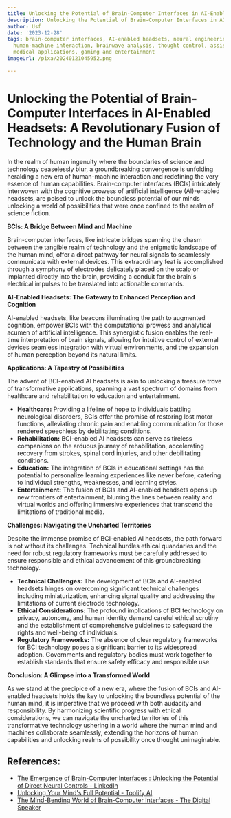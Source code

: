 ```yaml
---
title: Unlocking the Potential of Brain-Computer Interfaces in AI-Enabled Headsets
description: Unlocking the Potential of Brain-Computer Interfaces in AI-Enabled Headsets
author: Usf
date: '2023-12-28'
tags: brain-computer interfaces, AI-enabled headsets, neural engineering, neurotechnology,
  human-machine interaction, brainwave analysis, thought control, assistive technology,
  medical applications, gaming and entertainment
imageUrl: /pixa/20240121045952.png

---
```

# Unlocking the  Potential of Brain-Computer Interfaces in  AI-Enabled Headsets: A Revolutionary Fusion of Technology and the Human Brain

In the realm  of  human ingenuity where the boundaries of science and technology ceaselessly blur, a groundbreaking  convergence is unfolding heralding a new era of human-machine interaction and redefining the  very essence of  human capabilities. Brain-computer interfaces (BCIs) intricately interwoven with the cognitive prowess of artificial intelligence (AI)-enabled headsets, are poised to  unlock the  boundless potential of our minds  unlocking  a world of possibilities that were once confined to the realm of science fiction.

**BCIs: A Bridge Between Mind and Machine**

Brain-computer interfaces, like  intricate bridges spanning the chasm between the tangible realm of  technology and  the enigmatic landscape of the human  mind, offer a direct pathway for neural signals to seamlessly communicate with external devices.  This extraordinary  feat is accomplished through a symphony of electrodes delicately placed  on the scalp or implanted  directly  into the brain, providing a conduit for the brain's electrical impulses to be translated into actionable commands.

**AI-Enabled Headsets: The Gateway to Enhanced Perception and Cognition**

AI-enabled headsets, like beacons illuminating the path to augmented cognition,  empower BCIs with the computational prowess and analytical acumen of artificial intelligence.  This synergistic fusion enables the  real-time interpretation  of brain signals, allowing for intuitive control  of external devices seamless integration with virtual environments, and the expansion of human perception beyond its natural limits.

**Applications: A Tapestry of Possibilities**

The advent of BCI-enabled AI headsets is akin to unlocking a treasure trove of transformative applications,  spanning a vast spectrum of domains  from healthcare  and rehabilitation to education and entertainment.

* **Healthcare:** Providing a lifeline of hope to individuals battling neurological disorders, BCIs offer the promise of restoring lost motor functions, alleviating chronic pain and enabling communication for those rendered speechless by debilitating conditions.
* **Rehabilitation:** BCI-enabled AI  headsets can serve as tireless companions on the arduous journey of rehabilitation, accelerating recovery from strokes, spinal cord injuries, and other debilitating  conditions.
* **Education:** The  integration of BCIs in educational settings has the potential  to personalize learning experiences like never before,  catering to individual strengths, weaknesses, and learning styles.
* **Entertainment:** The fusion of BCIs  and AI-enabled headsets opens up new frontiers of entertainment,  blurring the lines between reality and virtual worlds and offering immersive experiences that  transcend the limitations of traditional media.

**Challenges:  Navigating the Uncharted Territories**

Despite the immense promise of BCI-enabled  AI headsets,  the path forward is not  without its challenges. Technical hurdles ethical quandaries and the need for robust regulatory frameworks must be carefully addressed to ensure responsible and ethical advancement of this groundbreaking technology.

* **Technical Challenges:**  The development of BCIs and AI-enabled headsets hinges on overcoming significant technical challenges including miniaturization, enhancing signal  quality and addressing the limitations  of current electrode technology.
* **Ethical Considerations:** The profound implications of BCI  technology  on privacy, autonomy, and human identity demand careful ethical  scrutiny and the establishment of comprehensive  guidelines to safeguard  the rights  and well-being of individuals.
* **Regulatory Frameworks:** The absence of clear regulatory frameworks for BCI technology poses a significant barrier to its widespread adoption.  Governments and regulatory  bodies must  work together to  establish standards that ensure safety efficacy and responsible use.

**Conclusion: A Glimpse into a Transformed World**

As we stand at the precipice of a new era, where the fusion of BCIs and AI-enabled headsets holds  the key to unlocking the boundless potential of the human mind, it is imperative that we proceed with both  audacity  and responsibility.  By harmonizing scientific progress with ethical considerations,  we can navigate the  uncharted territories of this transformative technology ushering in a world where the human mind and machines collaborate seamlessly, extending  the horizons of human capabilities and unlocking realms of possibility once thought unimaginable.

## References:
- [The Emergence of Brain-Computer Interfaces : Unlocking the Potential of Direct Neural Controls - LinkedIn](https://www.linkedin.com/pulse/emergence-brain-computer-interfaces-unlocking-potential-daniel-bron)
- [Unlocking Your Mind's Full Potential - Toolify AI](https://www.toolify.ai/ai-news/unlocking-your-minds-full-potential-196664)
- [The Mind-Bending World of Brain-Computer Interfaces - The Digital Speaker](https://www.thedigitalspeaker.com/mind-bending-world-brain-computer-interfaces-humanity/)
